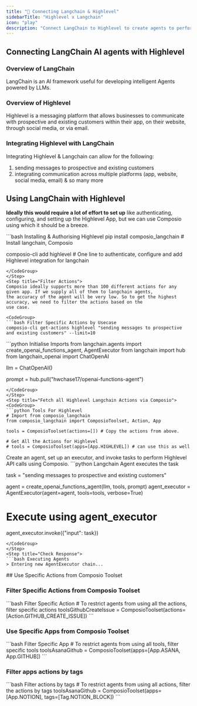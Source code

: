 ```yaml
---
title: "🚀 Connecting Langchain & Highlevel"
sidebarTitle: "Highlevel x Langchain"
icon: "play"
description: "Connect LangChain to Highlevel to create agents to perform tasks using natural language"
---
```


## Connecting LangChain AI agents with Highlevel

### Overview of LangChain

LangChain is an AI framework useful for developing intelligent Agents powered by LLMs.

### Overview of Highlevel

Highlevel is a messaging platform that allows businesses to communicate with prospective and existing customers within their app, on their website, through social media, or via email.

### Integrating Highlevel with LangChain

Integrating Highlevel & Langchain can allow for the following:

1. sending messages to prospective and existing customers
2. integrating communication across multiple platforms (app, website, social media, email)
& so many more

## Using LangChain with Highlevel

<Steps>
<Step title="Setting Up the Environment">

**Ideally this would require a lot of effort to set up** like authenticating, configuring, and setting up the Highlevel App, but we can use Composio using which it should be a breeze.

<CodeGroup>
```bash Installing & Authorising Highlevel
pip install composio_langchain # Install langchain, Composio 

composio-cli add highlevel # One line to authenticate, configure and add Highlevel integration for langchain
```
</CodeGroup>
</Step>
<Step title="Filter Actions">
Composio ideally supports more than 100 different actions for any given app. If we supply all of them to langchain agents, 
the accuracy of the agent will be very low. So to get the highest accuracy, we need to filter the actions based on the 
use case.

<CodeGroup>
```bash Filter Specific Actions by Usecase
composio-cli get-actions highlevel "sending messages to prospective and existing customers" --limit=10
```
</CodeGroup>

</Step>
<Step title="Import Base Packages">

<CodeGroup>
```python Initialise Imports
from langchain.agents import create_openai_functions_agent, AgentExecutor
from langchain import hub
from langchain_openai import ChatOpenAI


llm = ChatOpenAI()

prompt = hub.pull("hwchase17/openai-functions-agent")
```
</CodeGroup>
</Step>
<Step title="Fetch all Highlevel Langchain Actions via Composio">
<CodeGroup>
```python Tools For Highlevel
# Import from composio_langchain
from composio_langchain import ComposioToolset, Action, App

tools = ComposioToolset(actions=[]) # Copy the actions from above. 

# Get All the Actions for Highlevel
# tools = ComposioToolset(apps=[App.HIGHLEVEL]) # can use this as well
```
</CodeGroup>
</Step>
<Step title="Execute the Agent">
Create an agent, set up an executor, and invoke tasks to perform Highlevel API calls using Composio. 
<CodeGroup>
```python Langchain Agent executes the task

task = "sending messages to prospective and existing customers"

agent = create_openai_functions_agent(llm, tools, prompt)
agent_executor = AgentExecutor(agent=agent, tools=tools, verbose=True)

# Execute using agent_executor
agent_executor.invoke({"input": task})
```
</CodeGroup>
</Step>
<Step title="Check Response">
```bash Executing Agents
> Entering new AgentExecutor chain...
```
</Step>
</Steps>
## Use Specific Actions from Composio Toolset

### Filter Specific Actions from Composio Toolset

<CodeGroup>
```bash Filter Specific Action
# To restrict agents from using all the actions, filter specific actions
toolsGithubCreateIssue = ComposioToolset(actions=[Action.GITHUB_CREATE_ISSUE])
```
</CodeGroup>

### Use Specific Apps from Composio Toolset
<CodeGroup>
```bash Filter Specific App
# To restrict agents from using all tools, filter specific tools
toolsAsanaGithub = ComposioToolset(apps=[App.ASANA, App.GITHUB])
```
</CodeGroup>

### Filter apps actions by tags 
<CodeGroup>
```bash Filter actions by tags
# To restrict agents from using all actions, filter the actions by tags
toolsAsanaGithub = ComposioToolset(apps=[App.NOTION], tags=[Tag.NOTION_BLOCK])
```
</CodeGroup>

